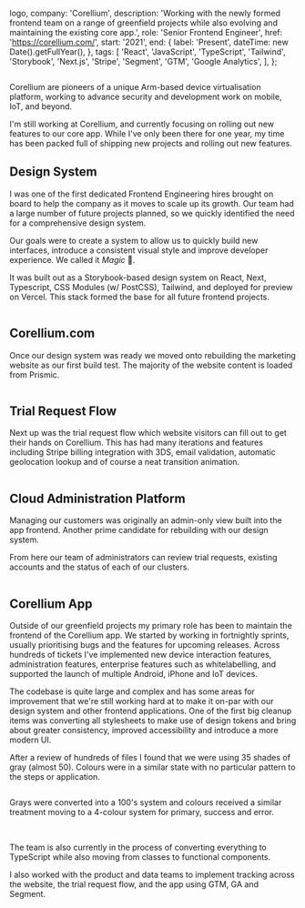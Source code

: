 

  logo,
  company: 'Corellium',
  description:
    'Working with the newly formed frontend team on a range of greenfield projects while also evolving and maintaining the existing core app.',
  role: 'Senior Frontend Engineer',
  href: 'https://corellium.com/',
  start: '2021',
  end: {
    label: 'Present',
    dateTime: new Date().getFullYear(),
  },
  tags: [
    'React',
    'JavaScript',
    'TypeScript',
    'Tailwind',
    'Storybook',
    'Next.js',
    'Stripe',
    'Segment',
    'GTM',
    'Google Analytics',
  ],
};


<Image src={hypervisor} alt="" />

Corellium are pioneers of a unique Arm-based device virtualisation platform, working to advance security and development work on mobile, IoT, and beyond.

I'm still working at Corellium, and currently focusing on rolling out new features to our core app. While I've only been there for one year, my time has been packed full of shipping new projects and rolling out new features.

## Design System

I was one of the first dedicated Frontend Engineering hires brought on board to help the company as it moves to scale up its growth. Our team had a large number of future projects planned, so we quickly identified the need for a comprehensive design system.

Our goals were to create a system to allow us to quickly build new interfaces, introduce a consistent visual style and improve developer experience. We called it <em>Magic</em> 🧙.

It was built out as a Storybook-based design system on React, Next, Typescript, CSS Modules (w/ PostCSS), Tailwind, and deployed for preview on Vercel. This stack formed the base for all future frontend projects.

<Image src={magic} alt="" />

## Corellium.com

Once our design system was ready we moved onto rebuilding the marketing website as our first build test. The majority of the website content is loaded from Prismic.

<Image src={ambassador} alt="" />

## Trial Request Flow

Next up was the trial request flow which website visitors can fill out to get their hands on Corellium. This has had many iterations and features including Stripe billing integration with 3DS, email validation, automatic geolocation lookup and of course a neat transition animation.

<Image src={stargate} alt="" />

## Cloud Administration Platform

Managing our customers was originally an admin-only view built into the app frontend. Another prime candidate for rebuilding with our design system.

From here our team of administrators can review trial requests, existing accounts and the status of each of our clusters.

<Image src={atlas} alt="" />

## Corellium App

Outside of our greenfield projects my primary role has been to maintain the frontend of the Corellium app. We started by working in fortnightly sprints, usually prioritising bugs and the features for upcoming releases. Across hundreds of tickets I've implemented new device interaction features, administration features, enterprise features such as whitelabelling, and supported the launch of multiple Android, iPhone and IoT devices.

The codebase is quite large and complex and has some areas for improvement that we're still working hard at to make it on-par with our design system and other frontend applications. One of the first big cleanup items was converting all stylesheets to make use of design tokens and bring about greater consistency, improved accessibility and introduce a more modern UI.

After a review of hundreds of files I found that we were using 35 shades of gray (almost 50). Colours were in a similar state with no particular pattern to the steps or application.

<Image src={gray} alt="" />

Grays were converted into a 100's system and colours received a similar treatment moving to a 4-colour system for primary, success and error.

<Image src={colour} alt="" />

<Image src={components} alt="" />

The team is also currently in the process of converting everything to TypeScript while also moving from classes to functional components.

I also worked with the product and data teams to implement tracking across the website, the trial request flow, and the app using GTM, GA and Segment.
